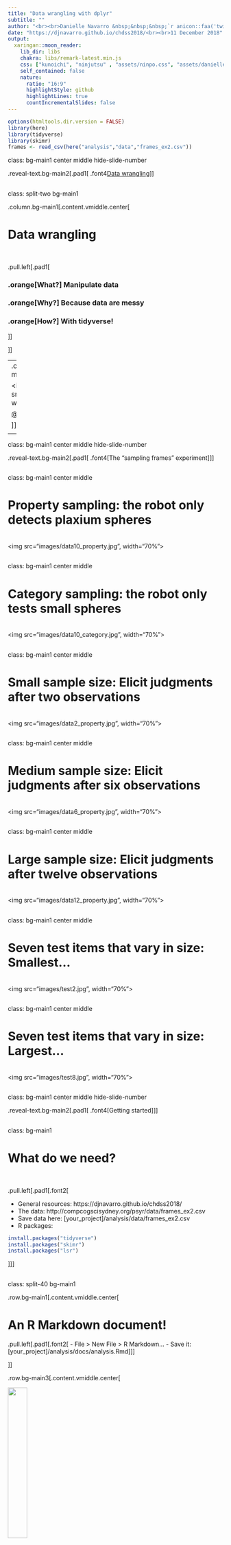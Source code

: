 ```yaml
---
title: "Data wrangling with dplyr"
subtitle: ""
author: "<br><br>Danielle Navarro &nbsp;&nbsp;&nbsp;`r anicon::faa('twitter', animate='float', rtext=' @djnavarro')`"
date: "https://djnavarro.github.io/chdss2018/<br><br>11 December 2018"
output:
  xaringan::moon_reader:
    lib_dir: libs
    chakra: libs/remark-latest.min.js    
    css: ["kunoichi", "ninjutsu" , "assets/ninpo.css", "assets/danielle.css"]
    self_contained: false
    nature:
      ratio: "16:9"
      highlightStyle: github
      highlightLines: true
      countIncrementalSlides: false
---
```


```r
options(htmltools.dir.version = FALSE)
library(here)
library(tidyverse)
library(skimr)
frames <- read_csv(here("analysis","data","frames_ex2.csv"))
```


class: bg-main1 center middle hide-slide-number

.reveal-text.bg-main2[.pad1[
.font4[Data wrangling]
]]


<!-- *********** NEW SLIDE ************** -->
---
class: split-two bg-main1

.column.bg-main1[.content.vmiddle.center[

# Data wrangling

<br>

.pull.left[.pad1[

### .orange[**What?**] Manipulate data
### .orange[**Why?**] Because data are messy
### .orange[**How?**] With tidyverse!

]]

]]

--
.column.bg-main3[.content.vmiddle.center[

<img src="images/horst_dplyr.png", width="70%">

[@allison_horst](https://twitter.com/allison_horst)

]]




<!-- *********** NEW SLIDE ************** -->
---

class: bg-main1 center middle hide-slide-number

.reveal-text.bg-main2[.pad1[
.font4[The "sampling frames" experiment]
]]



<!-- *********** NEW SLIDE ************** -->
---

class: bg-main1 center middle

# Property sampling: the robot only detects plaxium spheres
<br>
<img src="images/data10_property.jpg", width="70%">
<br>


<!-- *********** NEW SLIDE ************** -->
---

class: bg-main1 center middle

# Category sampling: the robot only tests small spheres
<br>
<img src="images/data10_category.jpg", width="70%">
<br>


<!-- *********** NEW SLIDE ************** -->
---

class: bg-main1 center middle

# Small sample size: Elicit judgments after two observations
<br>
<img src="images/data2_property.jpg", width="70%">
<br>

<!-- *********** NEW SLIDE ************** -->
---

class: bg-main1 center middle

# Medium sample size: Elicit judgments after six observations
<br>
<img src="images/data6_property.jpg", width="70%">
<br>

<!-- *********** NEW SLIDE ************** -->
---

class: bg-main1 center middle

# Large sample size: Elicit judgments after twelve observations
<br>
<img src="images/data12_property.jpg", width="70%">
<br>


<!-- *********** NEW SLIDE ************** -->
---

class: bg-main1 center middle

# Seven test items that vary in size: Smallest...
<br>
<img src="images/test2.jpg", width="70%">
<br>

<!-- *********** NEW SLIDE ************** -->
---

class: bg-main1 center middle

# Seven test items that vary in size: Largest...
<br>
<img src="images/test8.jpg", width="70%">
<br>

<!-- NEW SLIDE -->
---
class: bg-main1 center middle hide-slide-number

.reveal-text.bg-main2[.pad1[
.font4[Getting started]
]]



<!-- *********** NEW SLIDE ************** -->
---
class: bg-main1

# What do we need?

<br>

.pull.left[.pad1[.font2[

- General resources: https://djnavarro.github.io/chdss2018/
- The data: http://compcogscisydney.org/psyr/data/frames_ex2.csv
- Save data here: [your_project]/analysis/data/frames_ex2.csv
- R packages:
```r
install.packages("tidyverse")
install.packages("skimr")
install.packages("lsr")
```
]]]



<!-- *********** NEW SLIDE ************** -->
---
class: split-40 bg-main1

.row.bg-main1[.content.vmiddle.center[

# An R Markdown document!

.pull.left[.pad1[.font2[
- File > New File > R Markdown...
- Save it: [your_project]/analysis/docs/analysis.Rmd
]]]

]]

.row.bg-main3[.content.vmiddle.center[

<img src="images/new_rmarkdown.jpg" width = "30%">


]]]
]]



<!-- *********** NEW SLIDE ************** -->
---
class: split-40 bg-main1

.column.bg-main1[.content.vmiddle.center[

# Delete everything except the top bit

.pull.left[.pad1[.font2[
- At the top is the YAML header
- Leave the knitr thing alone
- This is the whole document...
]]]

]]

.column.bg-main3[.content.vmiddle.center[

.pull.left[.pad1[.font2[

````
---
title: "Exploring the data"
author: "Danielle Navarro"
date: "4 December 2018"
output: html_document
---

```{r setup, include=FALSE}`r ''`
knitr::opts_chunk$set(echo = TRUE)
```
````

]]]
]]



<!-- *********** NEW SLIDE ************** -->
---
class: split-40 bg-main1

.column.bg-main1[.content.vmiddle.center[

# Start writing!

.pull.left[.pad1[.font2[
- Load packages in the first chunk
- Write **descriptions for humans!**
- Document, document, document
]]]

]]

--
.column.bg-main3[.content.vmiddle.center[

.pull.left[.pad1[.font2[

````
## Getting started

The first thing to do in our analysis is load the R
packages that we'll use to do the work:

```{r}`r ''`
library(here)
library(tidyverse)
library(skimr)
```

The next step is to load the data set itself. The data 
from the sampling frames experiment are stored in the 
"frames_ex2.csv" file:

```{r}`r ''`
loc <- here("analysis","data","frames_ex2.csv")
frames <- read_csv(file = loc)
```
````

]]]
]]





<!-- *********** NEW SLIDE ************** -->
---
class: split-40 bg-main1

.column.bg-main1[.content.vmiddle.center[

# Click the knit button!

.pull.left[.pad1[.font2[
]]]

]]
--
.column.bg-main3[.content.vmiddle.center[

<img src="images/explore1.png" width = "90%">

]]



<!-- *********** NEW SLIDE ************** -->
---
class: split-40 bg-main1

.column.bg-main1[.content.vmiddle.center[

# Tidy the code chunk

.pull.left[.pad1[.font2[
- Note the output messages
- Helpful the first time...
- ... but suppress if you like
- Give it a name (like packageload)
]]]
]]
--
.column.bg-main3[.content.vmiddle.center[
.pull.left[.pad1[.font2[
````
## Getting started

The first thing to do in our analysis is load the R
packages that we'll use to do the work:

```{r packageload, message=FALSE}`r ''`
library(here)
library(tidyverse)
library(skimr)
```
````
]]]

]]


<!-- *********** NEW SLIDE ************** -->
---
class: split-40 bg-main1

.column.bg-main1[.content.vmiddle.center[

# Tidy the code chunk

.pull.left[.pad1[.font2[
- Note the output messages
- Helpful the first time...
- ... but suppress if you like
- Give it a name (like packageload)

]]]

]]

.column.bg-main3[.content.vmiddle.center[

<img src="images/explore2.png" width = "90%">

]]



<!-- *********** NEW SLIDE ************** -->
---
class: split-40 bg-main1

.column.bg-main1[.content.vmiddle.center[

# Import the data

.pull.left[.pad1[.font2[
- Verbal description
- Specify the file location
- Import data with read_csv()
]]]
]]

--
.column.bg-main3[.content.vmiddle.center[
.pull.left[.pad1[.font2[

````
The next step is to load the data set itself. The data 
from the sampling frames experiment are stored in the 
"frames_ex2.csv" file:

```{r dataimport}`r ''`
loc <- here("analysis","data","frames_ex2.csv")
frames <- read_csv(file = loc)
```
````

]]]
]]



<!-- *********** NEW SLIDE ************** -->
---
class: split-40 bg-main1

.column.bg-main1[.content.vmiddle.center[

# Import the data

.pull.left[.pad1[.font2[
- Verbal description
- Specify the file location
- Import data with read_csv()
- And click "knit!"
]]]

]]

.column.bg-main3[.content.vmiddle.center[


<img src="images/explore3.png" width = "90%">

]]




<!-- *********** NEW SLIDE ************** -->
---
class: split-40 bg-main1

.column.bg-main1[.content.vmiddle.center[

# Inspect the data set

.pull.left[.pad1[.font2[
- Data as a "tibble" (data frame)
- Printing it shows the structure
- The glimpse() function is nice
- Name *every* code chunk!
]]]

]]

.column.bg-main3[.content.vmiddle.center[

.pull.left[.pad1[.font2[

````
The data set has been imported as a tibble. Let's take 
a quick look at the data. Each row in the data set is
a single response, and each column is a variable:

```{r printframes}`r ''`
frames
```

An alternative way to view the a tibble that sometimes
looks nicer is to use the `glimpse()` function:

```{r glimpseframes}`r ''`
glimpse(frames)
```
````

]]]
]]



<!-- *********** NEW SLIDE ************** -->
---
class: split-40 bg-main1

.column.bg-main1[.content.vmiddle.center[

# Inspect the data set

.pull.left[.pad1[.font2[
- Data as a "tibble" (data frame)
- Printing it shows the structure
- The glimpse() function is nice
- Name *every* code chunk!
]]]

]]

.column.bg-main3[.content.vmiddle.center[

<img src="images/explore4.png" width = "90%">

]]


<!-- *********** NEW SLIDE ************** -->
---
class: split-40 bg-main1

.column.bg-main1[.content.vmiddle.center[

# "Skim" the data

.pull.left[.pad1[.font2[
- Use skimr::skim
- Means, std dev., quantiles
- Also cute text histograms
]]]
]]

.column.bg-main3[.content.vmiddle.center[
.pull.left[.pad1[.font2[
````
Finally, as a quick first pass, we can use the `skim()`
function to get a simple overview of each variable:

```{r skimframes}`r ''`
skim(frames)
```
````

]]]
]]


<!-- *********** NEW SLIDE ************** -->
---
class: split-40 bg-main1

.column.bg-main1[.content.vmiddle.center[

# "Skim" the data

.pull.left[.pad1[.font2[
- Use skimr::skim
- Means, std dev., quantiles
- Also cute text histograms
]]]
]]

.column.bg-main3[.content.vmiddle.center[

<img src="images/explore5.png" width = "90%">

]]



<!-- *********** NEW SLIDE ************** -->
---

class: center middle hide-slide-number

.pad1[
.font4[Wrangling Exercise #1]
]



<!-- *********** NEW SLIDE ************** -->
---

class: bg-main1 center middle hide-slide-number

.reveal-text.bg-main2[.pad1[
.font4[A tiny warning about R]
]]


<!-- *********** NEW SLIDE ************** -->
---
class: split-40 bg-main1

.column.bg-main1[.content.vmiddle.center[
.pull.left[.pad1[.font2[
# R is tricksy

- Suppose `x = 10`
- Suppose I call `plot(x)`
- What does R "pass" to `plot`? 
- I said: the number `10`. But I lied.
- It actually sends the "unevaluated expression" `x` that evaluates to the number `10`. 
- Functions can capture & modify the expression *before* it gets evaluated 
]]]
]]
--
.column.bg-main3[.content.vmiddle.center[
.pull.left[.pad1[.font2[
```r
# simple example
textify <- function(...) {
  y <- deparse(match.call())
  return(y)
}

# let's try it
txt <- textify(what,the,f**k)

# hm.
print(txt)
```

]]]
]]


<!-- *********** NEW SLIDE ************** -->
---

class: split-two bg-main1

.column.bg-main1[.content.vmiddle.center[

# Tidyverse packages do it a lot

.pull.left[.font2[.pad1[
- dplyr
- ggplot2
- readr
- tidyr
- purrr
- etc

]]]
]]
--
.column.bg-main3[.content.vmiddle.center[

# Beware!

<img src="images/daria_burning.gif" width = "90%">
<!--<img src="https://media.giphy.com/media/10Iu43S5QuBTMc/giphy.gif" width = "90%">-->

]]

<!-- *********** NEW SLIDE ************** -->
---

class: bg-main1 center middle hide-slide-number

.reveal-text.bg-main2[.pad1[
.font4[Introducing the pipe, %>%]
]]



<!-- *********** NEW SLIDE ************** -->
---
class: split-40 bg-main1

.column.bg-main1[.content.vmiddle.center[

# The pipe, %>%

.pull.left[.pad1[.font2[
- Take the frames data...
- Do one thing...
- Then another...
- And then one more...
]]]
]]
--
.column.bg-main3[.content.vmiddle.center[
.pull.left[.pad1[.font2[
```{}
frames %>%
  do_one_thing(.) %>%
  then_another(.) %>%
  and_then_one_more(.)
```

]]]
]]



<!-- *********** NEW SLIDE ************** -->
---
class: split-two bg-main1

.column.bg-main1[.content.vmiddle.center[
.pull.left[.pad1[.font2[

# Regular code

```{}
do_one_thing(frames) 
```

]]]
]]
--
.column.bg-main3[.content.vmiddle.center[
.pull.left[.pad1[.font2[

# The piped version

```{}
frames %>% do_one_thing() 
```

]]]
]]



<!-- *********** NEW SLIDE ************** -->
---
class: split-two bg-main1

.column.bg-main1[.content.vmiddle.center[
.pull.left[.pad1[.font2[

# Regular code

```{}
then_another(
  do_one_thing(
    frames
  ) 
)
```

]]]
]]

.column.bg-main3[.content.vmiddle.center[
.pull.left[.pad1[.font2[

# The piped version

```{}
frames %>% 
  do_one_thing() %>%
  then_another()
```

]]]
]]



<!-- *********** NEW SLIDE ************** -->
---
class: split-two bg-main1

.column.bg-main1[.content.vmiddle.center[
.pull.left[.pad1[.font2[

# Regular code

```{}
and_then_one_more(
  then_another(
    do_one_thing(
      frames
    ) 
  )
)
```

]]]
]]

.column.bg-main3[.content.vmiddle.center[
.pull.left[.pad1[.font2[

# The piped version

```{}
frames %>% 
  do_one_thing() %>%
  then_another() %>%
  and_then_one_more()
```

]]]
]]

<!-- *********** NEW SLIDE ************** -->
---
class: split-two bg-main1

.column.bg-main1[.content.vmiddle.center[
.pull.left[.pad1[.font2[

# Regular code

```{}
then_this(
  and_then_one_more(
    then_another(
      do_one_thing(
        frames
      ) 
    )
  )
)
```

]]]
]]

.column.bg-main3[.content.vmiddle.center[
.pull.left[.pad1[.font2[

# The piped version

```{}
frames %>% 
  do_one_thing() %>%
  then_another() %>%
  and_then_one_more() %>%
  then_this()
```

]]]
]]



<!-- *********** NEW SLIDE ************** -->
---
class: split-two bg-main1

.column.bg-main1[.content.vmiddle.center[

<img src="images/ytho.png" width="80%">

]]

--
.column.bg-main3[.content.vmiddle.center[
.pull.left[.pad1[.font2[

# Piping is a good abstraction

```{}
data %>% 
  tidy() %>%
  describe() %>%
  visualise() %>%
  analyse()
```


- We "pipe" our data through operations
- The data set *flows* through our analysis
]]]
]]



<!-- *********** NEW SLIDE ************** -->
---

class: center middle hide-slide-number

.pad1[
.font4[Wrangling Exercise #2]
]



<!-- *********** NEW SLIDE ************** -->
---

class: bg-main1 center middle hide-slide-number

.reveal-text.bg-main2[.pad1[
.font4[group_by, summarise, ungroup]
]]



<!-- *********** NEW SLIDE ************** -->
---
class: split-30 bg-main1

.column.bg-main1[.content.vmiddle.center[

]]

.column.bg-main3[.content.vtop.center[
.pull.left[.pad1[.font2[
```r
frames %>%
  group_by(test_item, sample_size, n_obs, condition) %>%
  summarise(response = mean(response))
```

]]]
]]

<!-- *********** NEW SLIDE ************** -->
---
class: split-30 bg-main1

.column.bg-main1[.content.vmiddle.center[

]]

.column.bg-main3[.content.vtop.center[
.pull.left[.pad1[.font2[
```r
frames %>%
  group_by(test_item, sample_size, n_obs, condition) %>%
  summarise(response = mean(response))
```

]]]
]]

<!-- *********** NEW SLIDE ************** -->
---
class: split-30 bg-main1

.column.bg-main1[.content.vmiddle.center[

]]

.column.bg-main3[.content.vtop.center[
.pull.left[.pad1[.font2[
```r
frames %>%
  group_by(test_item, sample_size, n_obs, condition) %>%
  summarise(response = mean(response)) %>%
  ungroup()
```

]]]
]]


<!-- *********** NEW SLIDE ************** -->
---
class: split-30 bg-main1

.column.bg-main1[.content.vmiddle.center[

]]

.column.bg-main3[.content.vtop.center[
.pull.left[.pad1[.font2[
```r
frames %>% 
  group_by(test_item) %>%
  summarise(
    mean_resp = mean(response),
    sd_resp = sd(response),
    count = n()
  ) %>%
  ungroup()
```

]]]
]]

<!-- *********** NEW SLIDE ************** -->
---

class: center middle hide-slide-number

.pad1[
.font4[Wrangling Exercise #3]
]


<!-- *********** NEW SLIDE ************** -->
---

class: bg-main1 center middle hide-slide-number

.reveal-text.bg-main2[.pad1[
.font4[arrange, filter, select, mutate]
]]



<!-- *********** NEW SLIDE ************** -->
---
class: split-30 bg-main1

.column.bg-main1[.content.vmiddle.center[

]]

.column.bg-main3[.content.vtop.center[
.pull.left[.pad1[.font2[
```r
average_response <- frames %>%
  group_by(test_item, sample_size, n_obs, condition) %>%
  summarise(response = mean(response)) %>%
  ungroup()

average_response %>%
  filter(sample_size == "small")
```

]]]
]]


<!-- *********** NEW SLIDE ************** -->
---
class: split-30 bg-main1

.column.bg-main1[.content.vmiddle.center[

]]

.column.bg-main3[.content.vtop.center[
.pull.left[.pad1[.font2[
```r
average_response %>%
  filter(sample_size == "small")
```

]]]
]]


<!-- *********** NEW SLIDE ************** -->
---
class: split-30 bg-main1

.column.bg-main1[.content.vmiddle.center[

]]

.column.bg-main3[.content.vtop.center[
.pull.left[.pad1[.font2[
```r
average_response %>%
  filter(sample_size == "small") %>%
  arrange(condition)
```

]]]
]]


<!-- *********** NEW SLIDE ************** -->
---
class: split-30 bg-main1

.column.bg-main1[.content.vmiddle.center[

]]

.column.bg-main3[.content.vtop.center[
.pull.left[.pad1[.font2[
```r
average_response %>%
  filter(sample_size == "small") %>%
  arrange(condition) %>%
  select(test_item, condition, response)
```

]]]
]]


<!-- *********** NEW SLIDE ************** -->
---
class: split-30 bg-main1

.column.bg-main1[.content.vmiddle.center[

]]

.column.bg-main3[.content.vtop.center[
.pull.left[.pad1[.font2[
```r
average_response_small <- average_response %>%
  filter(sample_size == "small") %>%
  arrange(condition) %>%
  select(test_item, condition, response)
```

]]]
]]


<!-- *********** NEW SLIDE ************** -->
---
class: split-30 bg-main1

.column.bg-main1[.content.vmiddle.center[

]]

.column.bg-main3[.content.vtop.center[
.pull.left[.pad1[.font2[
```r
average_response_small <- average_response_small %>%
  mutate(generalisation = response/9)
```

]]]
]]


<!-- *********** NEW SLIDE ************** -->
---
class: split-30 bg-main1

.column.bg-main1[.content.vmiddle.center[

]]

.column.bg-main3[.content.vtop.center[
.pull.left[.pad1[.font2[
```r
average_response_small <- average_response_small %>%
  mutate(generalisation = response/9) %>%
  select(-response)

average_response_small
```

]]]
]]


<!-- *********** NEW SLIDE ************** -->
---

class: center middle hide-slide-number

.pad1[
.font4[Wrangling Exercises #4 and #5]
]


<!-- *********** NEW SLIDE ************** -->
---

class: bg-main1 center middle hide-slide-number

.reveal-text.bg-main2[.pad1[
.font4[gather and spread]
]]


<!-- *********** NEW SLIDE ************** -->
---
class: split-two bg-main1

.column.bg-main1[.content.vmiddle.center[

]]

.column.bg-main3[.content.vmiddle.center[

<img src="images/horst_tidyr.png", width="70%">

[@allison_horst](https://twitter.com/allison_horst)

]]



<!-- *********** NEW SLIDE ************** -->
---
class: split-30 bg-main1

.column.bg-main1[.content.vmiddle.center[

]]

.column.bg-main3[.content.vtop.center[
.pull.left[.pad1[.font2[
```r
wide_avrs <- average_response_small %>%
  spread(key = condition, value = generalisation)
```

]]]
]]


<!-- *********** NEW SLIDE ************** -->
---
class: split-30 bg-main1

.column.bg-main1[.content.vmiddle.center[

]]

.column.bg-main3[.content.vtop.center[
.pull.left[.pad1[.font2[
```r
wide_avrs <- average_response_small %>%
  spread(key = condition, value = generalisation)

wide_avrs
```

]]]
]]



<!-- *********** NEW SLIDE ************** -->
---
class: split-30 bg-main1

.column.bg-main1[.content.vmiddle.center[

]]

.column.bg-main3[.content.vtop.center[
.pull.left[.pad1[.font2[
```r
wide_avrs %>% gather(
  key = "condition", value = "generalisation", 
  category, property)
```

]]]
]]



<!-- *********** NEW SLIDE ************** -->
---
class: split-30 bg-main1

.column.bg-main1[.content.vmiddle.center[

]]

.column.bg-main3[.content.vtop.center[
.pull.left[.pad1[.font2[
```r
frames %>% 
  group_by(test_item, sample_size, condition) %>%
  summarise(response = mean(response)) %>%
  unite(col = "cond_ss", condition, sample_size) 
```

]]]
]]




<!-- *********** NEW SLIDE ************** -->
---
class: split-30 bg-main1

.column.bg-main1[.content.vmiddle.center[

]]

.column.bg-main3[.content.vtop.center[
.pull.left[.pad1[.font2[
```r
frames %>% 
  group_by(test_item, sample_size, condition) %>%
  summarise(response = mean(response)) %>%
  unite(col = "cond_ss", condition, sample_size) %>%
  spread(key = "cond_ss", value = response)
```

]]]
]]



<!-- *********** NEW SLIDE ************** -->
---

class: center middle hide-slide-number

.pad1[
.font4[Wrangling Exercise #6]
]


<!-- DONE -->
---

class: bg-main1 middle center

## thank u, next


